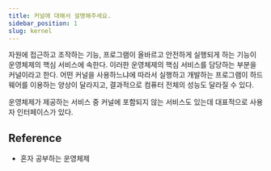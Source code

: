 ```yaml
---
title: 커널에 대해서 설명해주세요.
sidebar_position: 1
slug: kernel
---
```


자원에 접근하고 조작하는 기능, 프로그램이 올바르고 안전하게 실행되게 하는 기능이 운영체제의 핵심
서비스에 속한다. 이러한 운영체제의 핵심 서비스를 담당하는 부분을 커널이라고 한다. 어떤 커널을
사용하느냐에 따라서 실행하고 개발하는 프로그램이 하드웨어를 이용하는 양상이 달라지고, 결과적으로
컴퓨터 전체의 성능도 달라질 수 있다.

운영체제가 제공하는 서비스 중 커널에 포함되지 않는 서비스도 있는데 대표적으로 사용자 인터페이스가 있다.

## Reference

- 혼자 공부하는 운영체제
